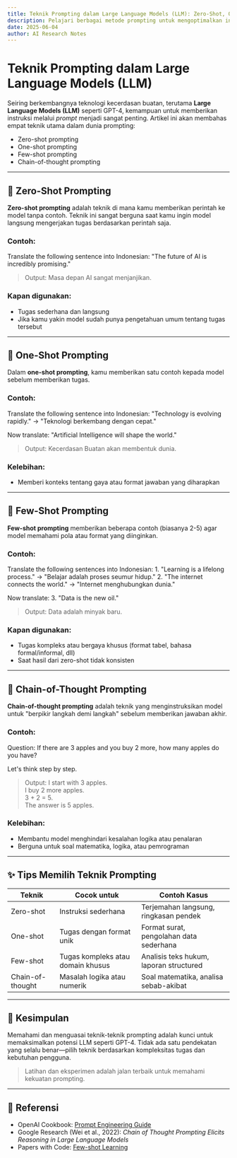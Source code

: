 ```yaml
---
title: Teknik Prompting dalam Large Language Models (LLM): Zero-Shot, One-Shot, Few-Shot, dan Chain-of-Thought
description: Pelajari berbagai metode prompting untuk mengoptimalkan interaksi dengan model bahasa besar seperti ChatGPT dan GPT-4.
date: 2025-06-04
author: AI Research Notes
---
```



# Teknik Prompting dalam Large Language Models (LLM)

Seiring berkembangnya teknologi kecerdasan buatan, terutama **Large Language Models (LLM)** seperti GPT-4, kemampuan untuk memberikan instruksi melalui *prompt* menjadi sangat penting. Artikel ini akan membahas empat teknik utama dalam dunia prompting:

- Zero-shot prompting
- One-shot prompting
- Few-shot prompting
- Chain-of-thought prompting

---

## 🔹 Zero-Shot Prompting

**Zero-shot prompting** adalah teknik di mana kamu memberikan perintah ke model tanpa contoh. Teknik ini sangat berguna saat kamu ingin model langsung mengerjakan tugas berdasarkan perintah saja.

### Contoh:

<CodeBlock language="text">
Translate the following sentence into Indonesian:
"The future of AI is incredibly promising."
</CodeBlock>

> Output:
> Masa depan AI sangat menjanjikan.

### Kapan digunakan:
- Tugas sederhana dan langsung
- Jika kamu yakin model sudah punya pengetahuan umum tentang tugas tersebut

---

## 🔹 One-Shot Prompting

Dalam **one-shot prompting**, kamu memberikan satu contoh kepada model sebelum memberikan tugas.

### Contoh:

<CodeBlock language="text">
Translate the following sentence into Indonesian:
"Technology is evolving rapidly." → "Teknologi berkembang dengan cepat."

Now translate:
"Artificial Intelligence will shape the world."
</CodeBlock>

> Output:
> Kecerdasan Buatan akan membentuk dunia.

### Kelebihan:
- Memberi konteks tentang gaya atau format jawaban yang diharapkan

---

## 🔹 Few-Shot Prompting

**Few-shot prompting** memberikan beberapa contoh (biasanya 2-5) agar model memahami pola atau format yang diinginkan.

### Contoh:

<CodeBlock language="text">
Translate the following sentences into Indonesian:
1. "Learning is a lifelong process." → "Belajar adalah proses seumur hidup."
2. "The internet connects the world." → "Internet menghubungkan dunia."

Now translate:
3. "Data is the new oil."
</CodeBlock>

> Output:
> Data adalah minyak baru.

### Kapan digunakan:
- Tugas kompleks atau bergaya khusus (format tabel, bahasa formal/informal, dll)
- Saat hasil dari zero-shot tidak konsisten

---

## 🔹 Chain-of-Thought Prompting

**Chain-of-thought prompting** adalah teknik yang menginstruksikan model untuk "berpikir langkah demi langkah" sebelum memberikan jawaban akhir.

### Contoh:

<CodeBlock language="text">
Question: If there are 3 apples and you buy 2 more, how many apples do you have?

Let's think step by step.
</CodeBlock>

> Output:
> I start with 3 apples.  
> I buy 2 more apples.  
> 3 + 2 = 5.  
> The answer is 5 apples.

### Kelebihan:
- Membantu model menghindari kesalahan logika atau penalaran
- Berguna untuk soal matematika, logika, atau pemrograman

---

## ✨ Tips Memilih Teknik Prompting

| Teknik             | Cocok untuk                          | Contoh Kasus                                 |
|--------------------|---------------------------------------|-----------------------------------------------|
| Zero-shot          | Instruksi sederhana                   | Terjemahan langsung, ringkasan pendek         |
| One-shot           | Tugas dengan format unik              | Format surat, pengolahan data sederhana       |
| Few-shot           | Tugas kompleks atau domain khusus     | Analisis teks hukum, laporan structured       |
| Chain-of-thought   | Masalah logika atau numerik           | Soal matematika, analisa sebab-akibat         |

---

## 📌 Kesimpulan

Memahami dan menguasai teknik-teknik prompting adalah kunci untuk memaksimalkan potensi LLM seperti GPT-4. Tidak ada satu pendekatan yang selalu benar—pilih teknik berdasarkan kompleksitas tugas dan kebutuhan pengguna.

> Latihan dan eksperimen adalah jalan terbaik untuk memahami kekuatan prompting.

---

## 🔗 Referensi

- OpenAI Cookbook: [Prompt Engineering Guide](https://platform.openai.com/docs/guides/gpt)
- Google Research (Wei et al., 2022): *Chain of Thought Prompting Elicits Reasoning in Large Language Models*
- Papers with Code: [Few-shot Learning](https://paperswithcode.com/task/few-shot-learning)

